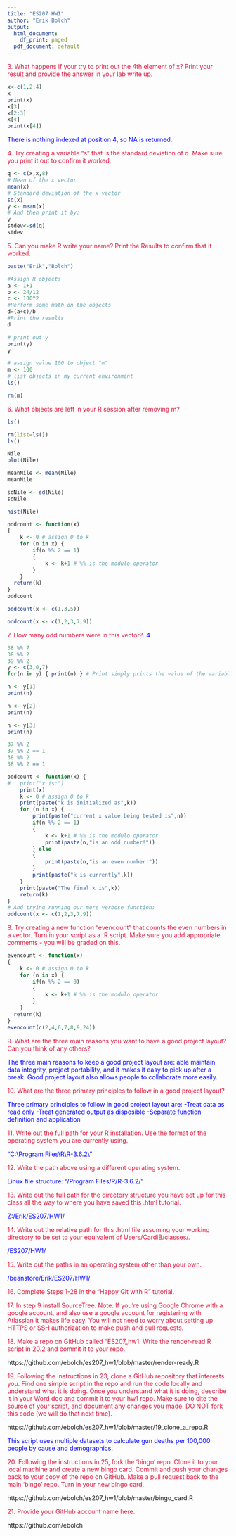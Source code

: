 ```yaml
---
title: "ES207 HW1"
author: "Erik Bolch"
output:
  html_document:
    df_print: paged
  pdf_document: default
---
```


<span style="color:crimson">
3. What happens if your try to print out the 4th element of x? Print your result and provide the answer in your lab write up.
</span>
```r
x<-c(1,2,4)
x
print(x)
x[3]
x[2:3]
x[4]
print(x[4])
```
<span style="color:blue">
There is nothing indexed at position 4, so NA is returned.
</span>

<span style="color:crimson">
4. Try creating a variable “s” that is the standard deviation of q. Make sure you print it out to confirm it worked.
</span>
```r
q <- c(x,x,8)
# Mean of the x vector
mean(x)
# Standard deviation of the x vector
sd(x) 
y <- mean(x)
# And then print it by:
y
stdev<-sd(q)
stdev

```

<span style="color:crimson">
5. Can you make R write your name? Print the Results to confirm that it worked.
</span>

```r
paste("Erik","Bolch")
```
```r
#Assign R objects
a <- 1+1
b <- 24/12
c <- 100^2
#Perform some math on the objects
d=(a+c)/b
#Print the results
d
```

```r
# print out y
print(y)
y

```

```r
# assign value 100 to object "m"
m <- 100
# list objects in my current environment
ls()
```
```r
rm(m)
```
<span style="color:crimson">
6. What objects are left in your R session after removing m?
</span>
```r
ls()
```
```r
rm(list=ls())
ls()
```
```r
Nile
plot(Nile)

meanNile <- mean(Nile)
meanNile

sdNile <- sd(Nile)
sdNile

hist(Nile)
```

```r
oddcount <- function(x) 
{
    k <- 0 # assign 0 to k
    for (n in x) {
        if(n %% 2 == 1)
        {
            k <- k+1 # %% is the modulo operator
        }
    }
  return(k)
}
oddcount

oddcount(x <- c(1,3,5))

oddcount(x <- c(1,2,3,7,9))
```
<span style="color:crimson">
7. How many odd numbers were in this vector?.
</span>
<span style="color:blue">
4</span>

```r
38 %% 7
38 %% 2
39 %% 2
y <- c(3,0,7)
for(n in y) { print(n) } # Print simply prints the value of the variable

n <- y[1]
print(n)

n <- y[2]
print(n)

n <- y[3]
print(n)

37 %% 2
37 %% 2 == 1  
38 %% 2
38 %% 2 == 1
```
```r
oddcount <- function(x) {
#   print("x is:")
    print(x)
    k <- 0 # assign 0 to k
    print(paste("k is initialized as",k))
    for (n in x) {
        print(paste("current x value being tested is",n))
        if(n %% 2 == 1) 
        {
            k <- k+1 # %% is the modulo operator
            print(paste(n,"is an odd number!"))
        } else
        {
            print(paste(n,"is an even number!"))
        }
        print(paste("k is currently",k))
    }
    print(paste("The final k is",k))
    return(k)
}
# And trying running our more verbose function:
oddcount(x <- c(1,2,3,7,9))
```
<span style="color:crimson"> 8. Try creating a new function “evencount” that counts the even numbers in a vector. Turn in your script as a .R script. Make sure you add appropriate comments - you will be graded on this.
</span>
```r
evencount <- function(x) 
{
    k <- 0 # assign 0 to k
    for (n in x) {
        if(n %% 2 == 0)
        {
            k <- k+1 # %% is the modulo operator
        }
    }
  return(k)
}
evencount(c(2,4,6,7,8,9,24))
```
<span style="color:crimson">9. What are the three main reasons you want to have a good project layout? Can you think of any others?</span>

<span style="color:blue">
The three main reasons to keep a good project layout are: able maintain data integrity, project portability, and it makes it easy to pick up after a break. Good project layout also allows people to collaborate more easily.
</span>

<span style="color:crimson">10. What are the three primary principles to follow in a good project layout?</span>

<span style="color:blue">
Three primary principles to follow in good project layout are:
-Treat data as read only
-Treat generated output as disposible
-Separate function definition and application
</span>

<span style="color:crimson">11. Write out the full path for your R installation. Use the format of the operating system you are currently using.</span>

<span style="color:blue">
"C:\\Program Files\\R\\R-3.6.2\\"
</span>

<span style="color:crimson">12. Write the path above using a different operating system.

<span style="color:blue">
Linux file structure:
"/Program Files/R/R-3.6.2/"
</span>

<span style="color:crimson">13. Write out the full path for the directory structure you have set up for this class all the way to where you have saved this .html tutorial.</span>

<span style="color:blue">
Z:/Erik/ES207/HW1/
</span>

<span style="color:crimson">14. Write out the relative path for this .html file assuming your working directory to be set to your equivalent of Users/CardiB/classes/.</span>

<span style="color:blue">/ES207/HW1/</span>

<span style="color:crimson">15. Write out the paths in an operating system other than your own.</span>

<span style="color:blue">/beanstore/Erik/ES207/HW1/</span>


<span style="color:crimson">16. Complete Steps 1-28 in the “Happy Git with R” tutorial.</span>


<span style="color:crimson">17. In step 9 install SourceTree. Note: If you’re using Google Chrome with a google account, and also use a google account for registering with Atlassian it makes life easy. You will not need to worry about setting up HTTPS or SSH authorization to make push and pull requests.</span>


<span style="color:crimson">18. Make a repo on GitHub called “ES207_hw1. Write the render-read R script in 20.2 and commit it to your repo.</span>

https://github.com/ebolch/es207_hw1/blob/master/render-ready.R

<span style="color:crimson">19. Following the instructions in 23, clone a GitHub repository that interests you. Find one simple script in the repo and run the code locally and understand what it is doing. Once you understand what it is doing, describe it in your Word doc and commit it to your hw1 repo. Make sure to cite the source of your script, and document any changes you made. DO NOT fork this code (we will do that next time).</span>

https://github.com/ebolch/es207_hw1/blob/master/19_clone_a_repo.R

<span style="color:blue">
This script uses multiple datasets to calculate gun deaths per 100,000 people by cause and demographics.
<span/>

<span style="color:crimson">20. Following the instructions in 25, fork the ‘bingo’ repo. Clone it to your local machine and create a new bingo card. Commit and push your changes back to your copy of the repo on GitHub. Make a pull request back to the main ‘bingo’ repo. Turn in your new bingo card.</span>

https://github.com/ebolch/es207_hw1/blob/master/bingo_card.R


<span style="color:crimson">21. Provide your GitHub account name here.</span>

https://github.com/ebolch











